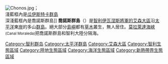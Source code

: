 [[File:Chonos.jpg|thumb]]；<br />淺藍框內是[[瓜伊斯特卡群島|瓜伊斯特卡群島]]<br />深淺藍框內是喬諾斯群島]]
'''喬諾斯群島'''（{{lang-es|'''Archipiélago de los Chonos'''}}）是[[智利|智利]][[伊瓦涅斯將軍的艾森大區|伊瓦涅斯將軍的艾森大區]]沿[[太平洋|太平洋]]東[[岸|岸]]的多山[[群島|群島]]。絕大部分[[島嶼|島嶼]]都有[[草|草]][[木|木]]叢生，無人居住。[[莫拉萊達海峽|莫拉萊達海峽]]<small>(Canal Moraleda)</small>把喬諾斯群島和智利大陸分隔海。

{{智利地理小作品}}
{{DEFAULTSORT:Chonos}}
[[Category:智利群岛|Category:智利群岛]]
[[Category:太平洋群島|Category:太平洋群島]]
[[Category:艾森大區|Category:艾森大區]]
[[Category:智利生態區域|Category:智利生態區域]]
[[Category:陸地生態區域|Category:陸地生態區域]]
[[Category:海洋生態區域|Category:海洋生態區域]]
[[Category:新熱帶界生態區域|Category:新熱帶界生態區域]]